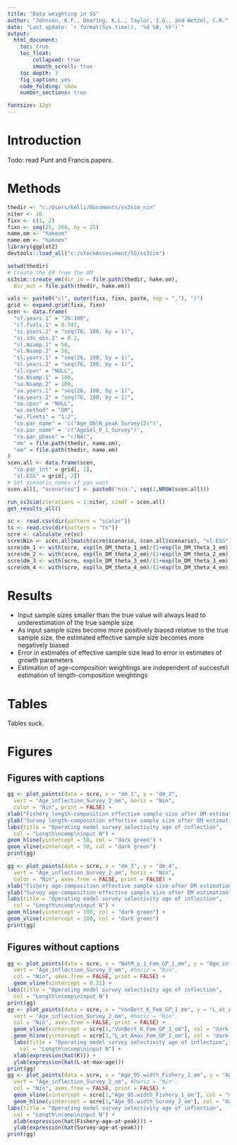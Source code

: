 ```yaml
---
title: "Data weighting in SS" 
author: "Johnson, K.F., Doering, K.L., Taylor, I.G., and Wetzel, C.R."
date: "Last update: `r format(Sys.time(), '%d %B, %Y')`" 
output:
  html_document:
    toc: true
    toc_float:
        collapsed: true
        smooth_scroll: true
    toc_depth: 3
    fig_caption: yes
    code_folding: show
    number_sections: true

fontsize: 12pt
---
```


# Introduction
Todo: read Punt and Francis papers.

# Methods
```r
thedir <- "c:/Users/kelli/Documents/ss3sim_nin"
niter <- 10
fixx <- c(1, 2)
fixn <- seq(25, 200, by = 25)
name.om <- "hakeom"
name.em <- "hakeem"
library(ggplot2)
devtools::load_all("c:/stockAssessment/SS/ss3sim")
```
```r
setwd(thedir)
# Create the EM from the OM
ss3sim::create_em(dir_in = file.path(thedir, hake.om),
  dir_out = file.path(thedir, hake.em))

```
```r
vals <- paste0("c(", outer(fixx, fixn, paste, sep = ","), ")")
grid <- expand.grid(fixx, fixn)
scen <- data.frame(
  "cf.years.1" = "26:100",
  "cf.fvals.1" = 0.747,
  "si.years.2" = "seq(76, 100, by = 1)",
  "si.sds_obs.2" = 0.2,
  "sl.Nsamp.1" = 50,
  "sl.Nsamp.2" = 50,
  "sl.years.1" = "seq(26, 100, by = 1)",
  "sl.years.2" = "seq(76, 100, by = 1)",
  "sl.cpar" = "NULL",
  "sa.Nsamp.1" = 100,
  "sa.Nsamp.2" = 100,
  "sa.years.1" = "seq(26, 100, by = 1)",
  "sa.years.2" = "seq(76, 100, by = 1)",
  "sa.cpar" = "NULL",
  "wc.method" = "DM",
  "wc.fleets" = "1:2",
  "co.par_name" = 'c("Age_DblN_peak_Survey(2)")',
  "ce.par_name" = 'c("AgeSel_P_1_Survey")',
  "ce.par_phase" = "c(NA)",
  "om" = file.path(thedir, name.om),
  "em" = file.path(thedir, name.em)
)
scen.all <- data.frame(scen,
  "co.par_int" = grid[, 1],
  "sl.ESS" = grid[, 2])
# Set scenario names if you want
scen.all[, "scenarios"] <- paste0("nin-", seq(1,NROW(scen.all)))
```

```r
run_ss3sim(iterations = 1:niter, simdf = scen.all)
get_results_all()
```
```r
sc <- read.csv(dir(pattern = "scalar"))
ts <- read.csv(dir(pattern = "ts"))
scre <- calculate_re(sc)
scre$Nin <- scen.all[match(scre$scenario, scen.all$scenario), "sl.ESS"]
scre$dm_1 <- with(scre, exp(ln_DM_theta_1_em)/(1+exp(ln_DM_theta_1_em))) * scre$Nin
scre$dm_2 <- with(scre, exp(ln_DM_theta_2_em)/(1+exp(ln_DM_theta_2_em))) * scre$Nin
scre$dm_3 <- with(scre, exp(ln_DM_theta_3_em)/(1+exp(ln_DM_theta_3_em))) * scen.all$sa.Nsamp.1[1]
scre$dm_4 <- with(scre, exp(ln_DM_theta_4_em)/(1+exp(ln_DM_theta_4_em))) * scen.all$sa.Nsamp.2[1]
```

# Results
  * Input sample sizes smaller than the true value will always lead to underestimation of the true sample size
  * As input sample sizes become more positively biased relative to the true sample size, the estimated effective sample size becomes more negatively biased
  * Error in estimates of effective sample size lead to error in estimates of growth parameters
  * Estimation of age-composition weightings are independent of succesfull estimation of length-composition weightings

# Tables
Tables suck.

# Figures

## Figures with captions
```r
gg <- plot_points(data = scre, x = "dm_1", y = "dm_2", 
  vert = "Age_inflection_Survey_2_om", horiz = "Nin",
  color = "Nin", print = FALSE) + 
xlab("Fishery length-composition effective sample size after DM estimation") +
ylab("Survey length-composition effective sample size after DM estimation") +
labs(title = "Operating model survey selectivity age of inflection",
  col = "Length\ncomp\ninput N") +
geom_hline(yintercept = 50, col = "dark green") +
geom_vline(xintercept = 50, col = "dark green")
print(gg)
```

```r
gg <- plot_points(data = scre, x = "dm_3", y = "dm_4", 
  vert = "Age_inflection_Survey_2_om", horiz = "Nin",
  color = "Nin", axes.free = FALSE, print = FALSE) + 
xlab("Fishery age-composition effective sample size after DM estimation") +
ylab("Survey age-composition effective sample size after DM estimation") +
labs(title = "Operating model survey selectivity age of inflection",
  col = "Length\ncomp\ninput N") + 
geom_hline(yintercept = 100, col = "dark green") +
geom_vline(xintercept = 100, col = "dark green")
print(gg)
```

## Figures without captions
```r
gg <- plot_points(data = scre, x = "NatM_p_1_Fem_GP_1_em", y = "Age_inflection_Survey_2_em",
  vert = "Age_inflection_Survey_2_om", #horiz = "Nin",
  col = "Nin", axes.free = FALSE, print = FALSE) +
  geom_vline(xintercept = 0.21) +
labs(title = "Operating model survey selectivity age of inflection",
  col = "Length\ncomp\ninput N")
print(gg)
gg <- plot_points(data = scre, x = "VonBert_K_Fem_GP_1_em", y = "L_at_Amax_Fem_GP_1_em",
  vert = "Age_inflection_Survey_2_om", #horiz = "Nin",
  col = "Nin", axes.free = FALSE, print = FALSE) +
  geom_vline(xintercept = scre[1,"VonBert_K_Fem_GP_1_om"], col = "dark green") +
  geom_hline(yintercept = scre[1,"L_at_Amax_Fem_GP_1_om"], col = "dark green") +
  labs(title = "Operating model survey selectivity age of inflection",
    col = "Length\ncomp\ninput N") +
  xlab(expression(hat(K))) +
  ylab(expression(hat(L~at~max~age)))
print(gg)
gg <- plot_points(data = scre, x = "Age_95.width_Fishery_1_em", y = "Age_95.width_Survey_2_em",
  vert = "Age_inflection_Survey_2_om", #horiz = "Nin",
  col = "Nin", axes.free = FALSE, print = FALSE) +
  geom_vline(xintercept = scre[1,"Age_95.width_Fishery_1_om"], col = "dark green") +
  geom_hline(yintercept = scre[1,"Age_95.width_Survey_2_om"], col = "dark green") +
labs(title = "Operating model survey selectivity age of inflection",
  col = "Length\ncomp\ninput N") +
  xlab(expression(hat(Fishery~age~at~peak))) +
  ylab(expression(hat(Survey~age~at~peak)))
print(gg)
```
